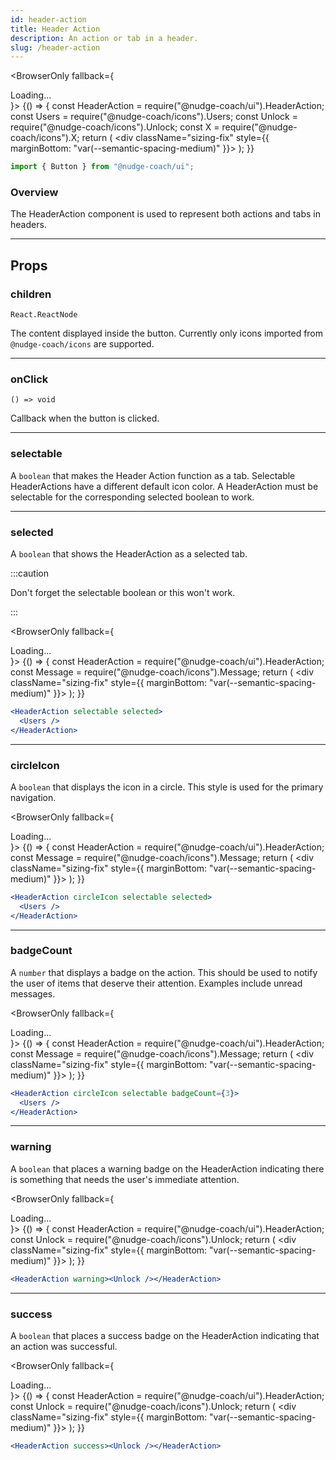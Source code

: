 ```yaml
---
id: header-action
title: Header Action
description: An action or tab in a header.
slug: /header-action
---
```



<BrowserOnly fallback={<div>Loading...</div>}>
  {() => {
    const HeaderAction = require("@nudge-coach/ui").HeaderAction;
    const Users = require("@nudge-coach/icons").Users;
    const Unlock = require("@nudge-coach/icons").Unlock;
    const X = require("@nudge-coach/icons").X;
    return (
      <div className="sizing-fix" style={{ marginBottom: "var(--semantic-spacing-medium)" }}>
        <HeaderAction><X /></HeaderAction>
        <HeaderAction circleIcon selectable selected><Users /></HeaderAction>
        <HeaderAction circleIcon success><Unlock /></HeaderAction>
      </div>
    );
  }}
</BrowserOnly>

```jsx
import { Button } from "@nudge-coach/ui";
```

### Overview

The HeaderAction component is used to represent both actions and tabs in headers.

---

## Props

### children

`React.ReactNode`

The content displayed inside the button. Currently only icons imported from `@nudge-coach/icons` are supported.

---

### onClick

`() => void`

Callback when the button is clicked.

---

### selectable

A `boolean` that makes the Header Action function as a tab. Selectable HeaderActions have a different default icon color. A HeaderAction must be selectable for the corresponding selected boolean to work.



---

### selected

A `boolean` that shows the HeaderAction as a selected tab.

:::caution

Don't forget the selectable boolean or this won't work.

:::

<BrowserOnly fallback={<div>Loading...</div>}>
  {() => {
    const HeaderAction = require("@nudge-coach/ui").HeaderAction;
    const Message = require("@nudge-coach/icons").Message;
    return (
      <div className="sizing-fix" style={{ marginBottom: "var(--semantic-spacing-medium)" }}>
        <HeaderAction selectable selected><Message /></HeaderAction>
      </div>
    );
  }}
</BrowserOnly>

```jsx
<HeaderAction selectable selected>
  <Users />
</HeaderAction>
```

---

### circleIcon

A `boolean` that displays the icon in a circle. This style is used for the primary navigation.

<BrowserOnly fallback={<div>Loading...</div>}>
  {() => {
    const HeaderAction = require("@nudge-coach/ui").HeaderAction;
    const Message = require("@nudge-coach/icons").Message;
    return (
      <div className="sizing-fix" style={{ marginBottom: "var(--semantic-spacing-medium)" }}>
        <HeaderAction circleIcon selectable><Message /></HeaderAction>
      </div>
    );
  }}
</BrowserOnly>

```jsx
<HeaderAction circleIcon selectable selected>
  <Users />
</HeaderAction>
```

---

### badgeCount

A `number` that displays a badge on the action. This should be used to notify the user of items that deserve their attention. Examples include unread messages.

<BrowserOnly fallback={<div>Loading...</div>}>
  {() => {
    const HeaderAction = require("@nudge-coach/ui").HeaderAction;
    const Message = require("@nudge-coach/icons").Message;
    return (
      <div className="sizing-fix" style={{ marginBottom: "var(--semantic-spacing-medium)" }}>
        <HeaderAction circleIcon selectable badgeCount={3}><Message /></HeaderAction>
      </div>
    );
  }}
</BrowserOnly>

```jsx
<HeaderAction circleIcon selectable badgeCount={3}>
  <Users />
</HeaderAction>
```

---

### warning

A `boolean` that places a warning badge on the HeaderAction indicating there is something that needs the user's immediate attention.

<BrowserOnly fallback={<div>Loading...</div>}>
  {() => {
    const HeaderAction = require("@nudge-coach/ui").HeaderAction;
    const Unlock = require("@nudge-coach/icons").Unlock;
    return (
      <div className="sizing-fix" style={{ marginBottom: "var(--semantic-spacing-medium)" }}>
        <HeaderAction warning><Unlock /></HeaderAction>
      </div>
    );
  }}
</BrowserOnly>

```jsx
<HeaderAction warning><Unlock /></HeaderAction>
```

---

### success

A `boolean` that places a success badge on the HeaderAction indicating that an action was successful.

<BrowserOnly fallback={<div>Loading...</div>}>
  {() => {
    const HeaderAction = require("@nudge-coach/ui").HeaderAction;
    const Unlock = require("@nudge-coach/icons").Unlock;
    return (
      <div className="sizing-fix" style={{ marginBottom: "var(--semantic-spacing-medium)" }}>
        <HeaderAction success><Unlock /></HeaderAction>
      </div>
    );
  }}
</BrowserOnly>

```jsx
<HeaderAction success><Unlock /></HeaderAction>
```